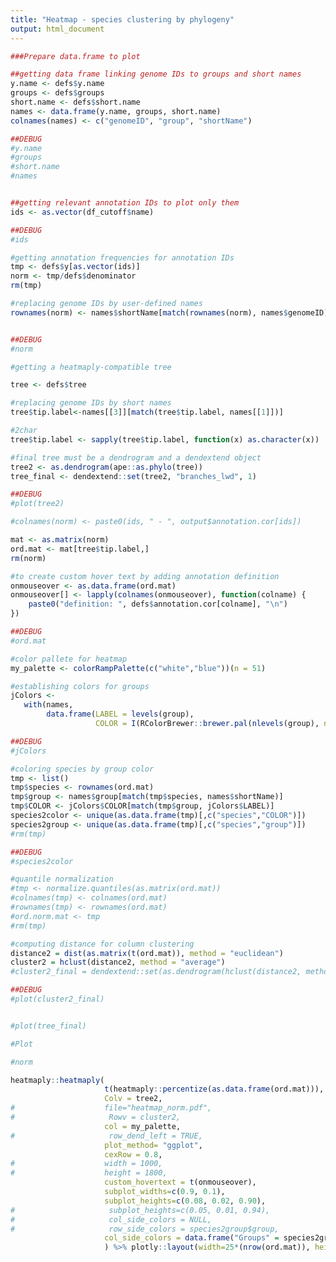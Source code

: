 ```yaml
---
title: "Heatmap - species clustering by phylogeny"
output: html_document
---
```


```r
###Prepare data.frame to plot

##getting data frame linking genome IDs to groups and short names
y.name <- defs$y.name
groups <- defs$groups
short.name <- defs$short.name
names <- data.frame(y.name, groups, short.name)
colnames(names) <- c("genomeID", "group", "shortName")

##DEBUG
#y.name
#groups
#short.name
#names


##getting relevant annotation IDs to plot only them
ids <- as.vector(df_cutoff$name)

##DEBUG
#ids

#getting annotation frequencies for annotation IDs
tmp <- defs$y[as.vector(ids)]
norm <- tmp/defs$denominator
rm(tmp)

#replacing genome IDs by user-defined names
rownames(norm) <- names$shortName[match(rownames(norm), names$genomeID)]


##DEBUG
#norm

#getting a heatmaply-compatible tree

tree <- defs$tree

#replacing genome IDs by short names
tree$tip.label<-names[[3]][match(tree$tip.label, names[[1]])]

#2char
tree$tip.label <- sapply(tree$tip.label, function(x) as.character(x))

#final tree must be a dendrogram and a dendextend object
tree2 <- as.dendrogram(ape::as.phylo(tree))
tree_final <- dendextend::set(tree2, "branches_lwd", 1)

##DEBUG
#plot(tree2)

#colnames(norm) <- paste0(ids, " - ", output$annotation.cor[ids])

mat <- as.matrix(norm)
ord.mat <- mat[tree$tip.label,]
rm(norm)

#to create custom hover text by adding annotation definition
onmouseover <- as.data.frame(ord.mat)
onmouseover[] <- lapply(colnames(onmouseover), function(colname) {
    paste0("definition: ", defs$annotation.cor[colname], "\n")
})

##DEBUG
#ord.mat

#color pallete for heatmap
my_palette <- colorRampPalette(c("white","blue"))(n = 51)

#establishing colors for groups
jColors <-
   with(names,
        data.frame(LABEL = levels(group),
                   COLOR = I(RColorBrewer::brewer.pal(nlevels(group), name = 'Set1'))))

##DEBUG
#jColors

#coloring species by group color
tmp <- list()
tmp$species <- rownames(ord.mat)
tmp$group <- names$group[match(tmp$species, names$shortName)]
tmp$COLOR <- jColors$COLOR[match(tmp$group, jColors$LABEL)]
species2color <- unique(as.data.frame(tmp)[,c("species","COLOR")])
species2group <- unique(as.data.frame(tmp)[,c("species","group")])
#rm(tmp)

##DEBUG
#species2color

#quantile normalization
#tmp <- normalize.quantiles(as.matrix(ord.mat))
#colnames(tmp) <- colnames(ord.mat)
#rownames(tmp) <- rownames(ord.mat)
#ord.norm.mat <- tmp
#rm(tmp)

#computing distance for column clustering
distance2 = dist(as.matrix(t(ord.mat)), method = "euclidean")
cluster2 = hclust(distance2, method = "average")
#cluster2_final = dendextend::set(as.dendrogram(hclust(distance2, method=c("average"))), "branches_lwd", 1)

##DEBUG
#plot(cluster2_final)


#plot(tree_final)

#Plot

#norm

heatmaply::heatmaply(
                     t(heatmaply::percentize(as.data.frame(ord.mat))),
                     Colv = tree2,
#                    file="heatmap_norm.pdf",
#                     Rowv = cluster2,
                     col = my_palette,
#                     row_dend_left = TRUE,
                     plot_method= "ggplot",
                     cexRow = 0.8,
#                    width = 1000,
#                    height = 1800,
                     custom_hovertext = t(onmouseover),
                     subplot_widths=c(0.9, 0.1),
                     subplot_heights=c(0.08, 0.02, 0.90),
#                     subplot_heights=c(0.05, 0.01, 0.94),
#                     col_side_colors = NULL,
#                     row_side_colors = species2group$group,
                     col_side_colors = data.frame("Groups" = species2group$group, check.names=FALSE)
                     ) %>% plotly::layout(width=25*(nrow(ord.mat)), height=20*(ncol(ord.mat)))

```
